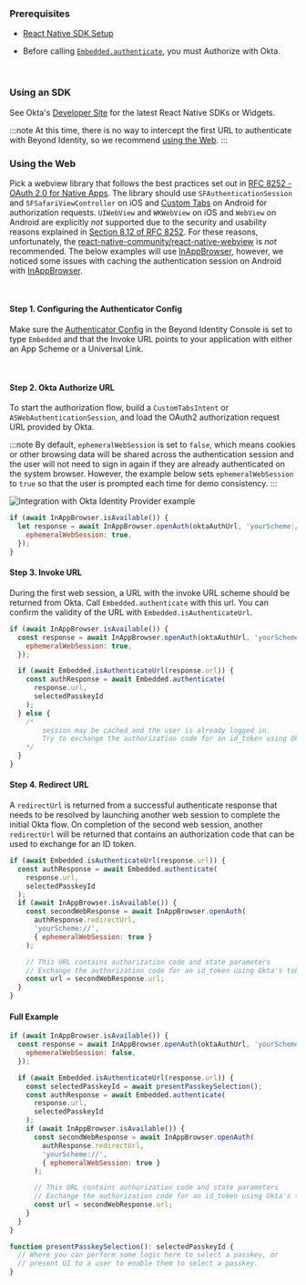 ### Prerequisites

- [React Native SDK Setup](/docs/next/sdk-setup?sdks=reactnative)

- Before calling [`Embedded.authenticate`](/docs/next/sdk-setup?sdks=reactnative#authentication), you must Authorize with Okta. 

<br />

### Using an SDK

See Okta's [Developer Site](https://developer.okta.com/code/#mobile-native) for the latest React Native SDKs or Widgets.

:::note
At this time, there is no way to intercept the first URL to authenticate with Beyond Identity, so we recommend [using the Web](/docs/next/okta-oidc#using-the-web). 
:::

### Using the Web

Pick a webview library that follows the best practices set out in [RFC 8252 - OAuth 2.0 for Native Apps](https://tools.ietf.org/html/rfc8252). The library should use `SFAuthenticationSession` and `SFSafariViewController` on iOS and [Custom Tabs](https://developer.chrome.com/multidevice/android/customtabs) on Android for authorization requests. `UIWebView` and `WKWebView` on iOS and `WebView` on Android are explicitly _not_ supported due to the security and usability reasons explained in [Section 8.12 of RFC 8252](https://tools.ietf.org/html/rfc8252#section-8.12). For these reasons, unfortunately, the [react-native-community/react-native-webview](https://github.com/react-native-community/react-native-webview) is _not_ recommended. The below examples will use [InAppBrowser](https://github.com/proyecto26/react-native-inappbrowser), however, we noticed some issues with caching the authentication session on Android with [InAppBrowser](https://github.com/proyecto26/react-native-inappbrowser).

<br />

#### Step 1. Configuring the Authenticator Config

Make sure the [Authenticator Config](/docs/next/authenticator-config#embedded-sdk) in the Beyond Identity Console is set to type `Embedded` and that the Invoke URL points to your application with either an App Scheme or a Universal Link.

<br />

#### Step 2. Okta Authorize URL

To start the authorization flow, build a `CustomTabsIntent` or `ASWebAuthenticationSession`, and load the OAuth2 authorization request URL provided by Okta.

:::note
By default, `ephemeralWebSession` is set to `false`, which means cookies or other browsing data will be shared across the authentication session and the user will not need to sign in again if they are already authenticated on the system browser. However, the example below sets `ephemeralWebSession` to `true` so that the user is prompted each time for demo consistency.
:::


<img src={OktaIdentityProviderExample} id="workflows" alt="Integration with Okta Identity Provider example" />


```javascript
if (await InAppBrowser.isAvailable()) {
  let response = await InAppBrowser.openAuth(oktaAuthUrl, 'yourScheme://', {
    ephemeralWebSession: true,
  });
}
```

#### Step 3. Invoke URL

During the first web session, a URL with the invoke URL scheme should be returned from Okta.
Call `Embedded.authenticate` with this url. You can confirm the validity of the URL with `Embedded.isAuthenticateUrl`.

```javascript
if (await InAppBrowser.isAvailable()) {
  const response = await InAppBrowser.openAuth(oktaAuthUrl, 'yourScheme://', {
    ephemeralWebSession: true,
  });

  if (await Embedded.isAuthenticateUrl(response.url)) {
    const authResponse = await Embedded.authenticate(
      response.url,
      selectedPasskeyId
    );
  } else {
    /*
        session may be cached and the user is already logged in.
        Try to exchange the authorization code for an id_token using Okta's token endpoint.
    */
  }
}
```

#### Step 4. Redirect URL

A `redirectUrl` is returned from a successful authenticate response that needs to be resolved by launching another web session to complete the initial Okta flow. On completion of the second web session, another `redirectUrl` will be returned that contains an authorization code that can be used to exchange for an ID token.

```javascript
if (await Embedded.isAuthenticateUrl(response.url)) {
  const authResponse = await Embedded.authenticate(
    response.url,
    selectedPasskeyId
  );
  if (await InAppBrowser.isAvailable()) {
    const secondWebResponse = await InAppBrowser.openAuth(
      authResponse.redirectUrl,
      'yourScheme://',
      { ephemeralWebSession: true }
    );

    // This URL contains authorization code and state parameters
    // Exchange the authorization code for an id_token using Okta's token endpoint.
    const url = secondWebResponse.url;
  }
}
```

#### Full Example

```javascript
if (await InAppBrowser.isAvailable()) {
  const response = await InAppBrowser.openAuth(oktaAuthUrl, 'yourScheme://', {
    ephemeralWebSession: false,
  });

  if (await Embedded.isAuthenticateUrl(response.url)) {
    const selectedPasskeyId = await presentPasskeySelection();
    const authResponse = await Embedded.authenticate(
      response.url,
      selectedPasskeyId
    );
    if (await InAppBrowser.isAvailable()) {
      const secondWebResponse = await InAppBrowser.openAuth(
        authResponse.redirectUrl,
        'yourScheme://',
        { ephemeralWebSession: true }
      );

      // This URL contains authorization code and state parameters
      // Exchange the authorization code for an id_token using Okta's token endpoint.
      const url = secondWebResponse.url;
    }
  }
}

function presentPasskeySelection(): selectedPasskeyId {
  // Where you can perform some logic here to select a passkey, or
  // present UI to a user to enable them to select a passkey.
}
```